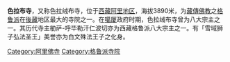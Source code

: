 {{unreferenced|time=2018-04-23T07:28:14+00:00}}
'''色拉布寺'''，又称色拉绒布寺，位于[[西藏|西藏]][[阿里地区|阿里地区]]，海拔3890米，为[[藏傳佛教|藏傳佛教]]之[[格鲁派|格鲁派]]在[[後藏|後藏]]地区最大的寺院之一。在[[噶厦|噶厦]]政府时期，色拉绒布寺曾为八大宗主之一。其历代寺主勄萨-呼毕勒汗仁波切亦为西藏格鲁派八大宗主之一。有「雪域狮子弘法圣王」美誉亦为白文殊法王子之化身。

[[Category:阿里佛寺|Category:阿里佛寺]]
[[Category:格鲁派寺院|Category:格鲁派寺院]]